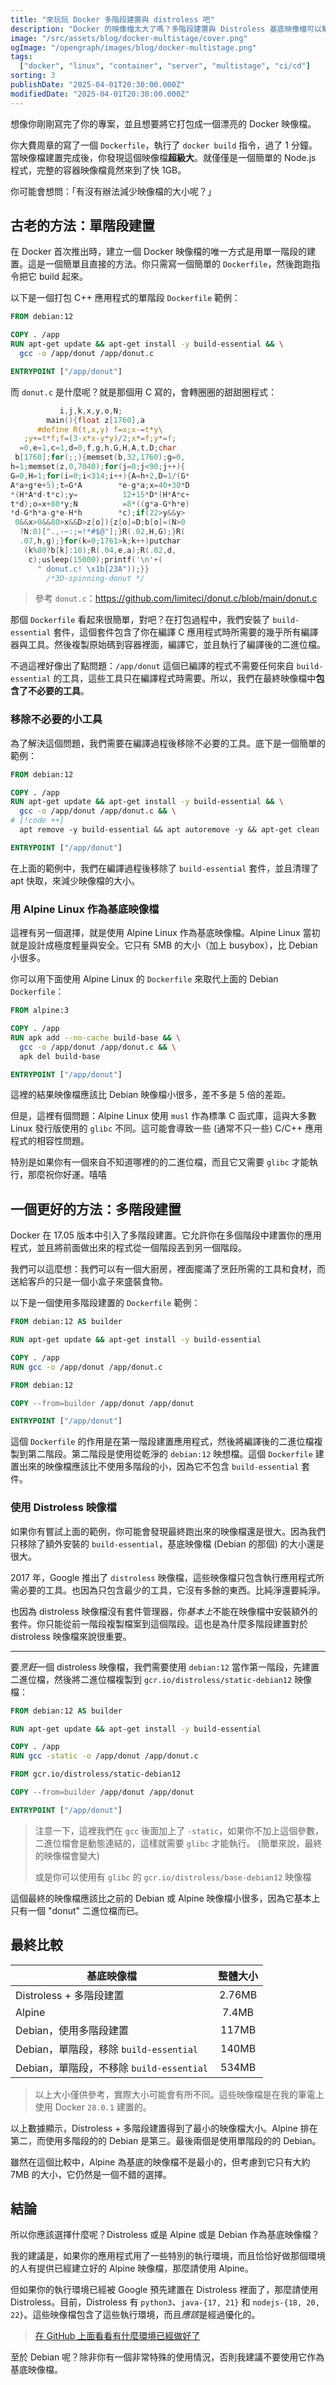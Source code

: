 ```yaml
---
title: "來玩玩 Docker 多階段建置與 distroless 吧"
description: "Docker 的映像檔太大了嗎？多階段建置與 Distroless 基底映像檔可以幫助您減少整體映像檔大小！"
image: "/src/assets/blog/docker-multistage/cover.png"
ogImage: "/opengraph/images/blog/docker-multistage.png"
tags:
  ["docker", "linux", "container", "server", "multistage", "ci/cd"]
sorting: 3
publishDate: "2025-04-01T20:30:00.000Z"
modifiedDate: "2025-04-01T20:30:00.000Z"
---
```


想像你剛剛寫完了你的專案，並且想要將它打包成一個漂亮的 Docker 映像檔。

你大費周章的寫了一個 `Dockerfile`，執行了 `docker build` 指令，過了 1 分鐘。當映像檔建置完成後，你發現這個映像檔**超級大**。就僅僅是一個簡單的 Node.js 程式，完整的容器映像檔竟然來到了快 1GB。

你可能會想問：「有沒有辦法減少映像檔的大小呢？」

## 古老的方法：單階段建置

在 Docker 首次推出時，建立一個 Docker 映像檔的唯一方式是用單一階段的建置。這是一個簡單且直接的方法。你只需寫一個簡單的 `Dockerfile`，然後跑跑指令把它 build 起來。

以下是一個打包 C++ 應用程式的單階段 `Dockerfile` 範例：

```dockerfile
FROM debian:12

COPY . /app
RUN apt-get update && apt-get install -y build-essential && \
  gcc -o /app/donut /app/donut.c

ENTRYPOINT ["/app/donut"]
```

而 `donut.c` 是什麼呢？就是那個用 C 寫的，會轉圈圈的甜甜圈程式：

```c
           i,j,k,x,y,o,N;
        main(){float z[1760],a
      #define R(t,x,y) f=x;x-=t*y\
   ;y+=t*f;f=(3-x*x-y*y)/2;x*=f;y*=f;
  =0,e=1,c=1,d=0,f,g,h,G,H,A,t,D;char
 b[1760];for(;;){memset(b,32,1760);g=0,
h=1;memset(z,0,7040);for(j=0;j<90;j++){
G=0,H=1;for(i=0;i<314;i++){A=h+2,D=1/(G*
A*a+g*e+5);t=G*A        *e-g*a;x=40+30*D
*(H*A*d-t*c);y=          12+15*D*(H*A*c+
t*d);o=x+80*y;N          =8*((g*a-G*h*e)
*d-G*h*a-g*e-H*h        *c);if(22>y&&y>
 0&&x>0&&80>x&&D>z[o]){z[o]=D;b[o]=(N>0
  ?N:0)[".,-~:;=!*#$@"];}R(.02,H,G);}R(
  .07,h,g);}for(k=0;1761>k;k++)putchar
   (k%80?b[k]:10);R(.04,e,a);R(.02,d,
    c);usleep(15000);printf('\n'+(
      " donut.c! \x1b[23A"));}}
        /*3D-spinning-donut */
```

> 參考 `donut.c`：https://github.com/limiteci/donut.c/blob/main/donut.c

那個 `Dockerfile` 看起來很簡單，對吧？在打包過程中，我們安裝了 `build-essential` 套件，這個套件包含了你在編譯 C 應用程式時所需要的幾乎所有編譯器與工具。然後複製原始碼到容器裡面，編譯它，並且執行了編譯後的二進位檔。

不過這裡好像出了點問題：`/app/donut` 這個已編譯的程式不需要任何來自 `build-essential` 的工具，這些工具只在編譯程式時需要。所以，我們在最終映像檔中**包含了不必要的工具**。

### 移除不必要的小工具

為了解決這個問題，我們需要在編譯過程後移除不必要的工具。底下是一個簡單的範例：

```dockerfile
FROM debian:12

COPY . /app
RUN apt-get update && apt-get install -y build-essential && \
  gcc -o /app/donut /app/donut.c && \
# [!code ++]
  apt remove -y build-essential && apt autoremove -y && apt-get clean

ENTRYPOINT ["/app/donut"]
```

在上面的範例中，我們在編譯過程後移除了 `build-essential` 套件，並且清理了 apt 快取，來減少映像檔的大小。

### 用 Alpine Linux 作為基底映像檔

這裡有另一個選擇，就是使用 Alpine Linux 作為基底映像檔。Alpine Linux 當初就是設計成極度輕量與安全。它只有 5MB 的大小（加上 busybox），比 Debian 小很多。

你可以用下面使用 Alpine Linux 的 `Dockerfile` 來取代上面的 Debian `Dockerfile`：

```dockerfile
FROM alpine:3

COPY . /app
RUN apk add --no-cache build-base && \
  gcc -o /app/donut /app/donut.c && \
  apk del build-base

ENTRYPOINT ["/app/donut"]
```

這裡的結果映像檔應該比 Debian 映像檔小很多，差不多是 5 倍的差距。

但是，這裡有個問題：Alpine Linux 使用 `musl` 作為標準 C 函式庫，這與大多數 Linux 發行版使用的 `glibc` 不同。這可能會導致一些 (通常不只一些) C/C++ 應用程式的相容性問題。

特別是如果你有一個來自不知道哪裡的的二進位檔，而且它又需要 `glibc` 才能執行，那麼祝你好運。嘻嘻

## 一個更好的方法：多階段建置

Docker 在 17.05 版本中引入了多階段建置。它允許你在多個階段中建置你的應用程式，並且將前面做出來的程式從一個階段丟到另一個階段。

我們可以這麼想：我們可以有一個大廚房，裡面擺滿了烹飪所需的工具和食材，而送給客戶的只是一個小盒子來盛裝食物。

以下是一個使用多階段建置的 `Dockerfile` 範例：

```dockerfile
FROM debian:12 AS builder

RUN apt-get update && apt-get install -y build-essential

COPY . /app
RUN gcc -o /app/donut /app/donut.c

FROM debian:12

COPY --from=builder /app/donut /app/donut

ENTRYPOINT ["/app/donut"]
```

這個 `Dockerfile` 的作用是在第一階段建置應用程式，然後將編譯後的二進位檔複製到第二階段。第二階段是使用從乾淨的 `debian:12` 映想檔。這個 `Dockerfile` 建置出來的映像檔應該比不使用多階段的小，因為它不包含 `build-essential` 套件。

### 使用 Distroless 映像檔

如果你有嘗試上面的範例，你可能會發現最終跑出來的映像檔還是很大。因為我們只移除了額外安裝的 `build-essential`，基底映像檔 (Debian 的那個) 的大小還是很大。

2017 年，Google 推出了 `distroless` 映像檔，這些映像檔只包含執行應用程式所需必要的工具。也因為只包含最少的工具，它沒有多餘的東西。比純淨還要純淨。

也因為 distroless 映像檔沒有套件管理器，你*基本上*不能在映像檔中安裝額外的套件。你只能從前一階段複製檔案到這個階段。這也是為什麼多階段建置對於 distroless 映像檔來說很重要。

---

要*烹飪*一個 distroless 映像檔，我們需要使用 `debian:12` 當作第一階段，先建置二進位檔，然後將二進位檔複製到 `gcr.io/distroless/static-debian12` 映像檔：

```dockerfile
FROM debian:12 AS builder

RUN apt-get update && apt-get install -y build-essential

COPY . /app
RUN gcc -static -o /app/donut /app/donut.c

FROM gcr.io/distroless/static-debian12

COPY --from=builder /app/donut /app/donut

ENTRYPOINT ["/app/donut"]
```

> 注意一下，這裡我們在 `gcc` 後面加上了 `-static`，如果你不加上這個參數，二進位檔會是動態連結的，這樣就需要 `glibc` 才能執行。 (簡單來說，最終的映像檔會變大)
>
> 或是你可以使用有 `glibc` 的 `gcr.io/distroless/base-debian12` 映像檔

這個最終的映像檔應該比之前的 Debian 或 Alpine 映像檔小很多，因為它基本上只有一個 "donut" 二進位檔而已。

## 最終比較

| 基底映像檔                               | 整體大小 |
| ---------------------------------------- | :------: |
| Distroless + 多階段建置                  |  2.76MB  |
| Alpine                                   |  7.4MB   |
| Debian，使用多階段建置                   |  117MB   |
| Debian，單階段，移除 `build-essential`   |  140MB   |
| Debian，單階段，不移除 `build-essential` |  534MB   |

> 以上大小僅供參考，實際大小可能會有所不同。這些映像檔是在我的筆電上使用 Docker `28.0.1` 建置的。

以上數據顯示，Distroless + 多階段建置得到了最小的映像檔大小。Alpine 排在第二，而使用多階段的的 Debian 是第三。最後兩個是使用單階段的的 Debian。

雖然在這個比較中，Alpine 為基底的映像檔不是最小的，但考慮到它只有大約 7MB 的大小，它仍然是一個不錯的選擇。

## 結論

所以你應該選擇什麼呢？Distroless 或是 Alpine 或是 Debian 作為基底映像檔？

我的建議是，如果你的應用程式用了一些特別的執行環境，而且恰恰好做那個環境的人有提供已經建立好的 Alpine 映像檔，那麼請使用 Alpine。

但如果你的執行環境已經被 Google 預先建置在 Distroless 裡面了，那麼請使用 Distroless。目前，Distroless 有 `python3`、`java-{17, 21}` 和 `nodejs-{18, 20, 22}`。這些映像檔包含了這些執行環境，而且*應該*是經過優化的。

> [在 GitHub 上面看看有什麼環境已經做好了](http://github.com/GoogleContainerTools/distroless?tab=readme-ov-file#what-images-are-available)

至於 Debian 呢？除非你有一個非常特殊的使用情況，否則我建議不要使用它作為基底映像檔。
